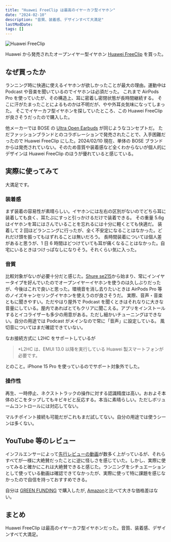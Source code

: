 ```yaml
---
title: "Huawei FreeClip は最高のイヤーカフ型イヤホン"
date: "2024-02-10"
description: "音質、装着感、デザインすべて大満足"
lastModDate:
tags: []
---
```


![Huawei FreeClip](https://i.imgur.com/C9sWzQpl.jpg)

Huawei から発売されたオープンイヤー型イヤホン [Huawei FreeClip](https://amzn.to/49yOxyN) を買った。

## なぜ買ったか

ランニング時に快適に使えるイヤホンが欲しかったことが最大の理由。運動中は Podcast や音楽を聞いているのでイヤホンは必須だった。
これまで AirPods Pro を使っていたが、その構造上、耳に密着し密閉状態が長時間継続する。
そこに汗がたまったことによるものかは不明だが、やや外耳炎気味になってしまった。
そこでイヤーカフ型イヤホンを探していたところ、この Huawei FreeClip が良さそうだったので購入した。

他メーカーでは BOSE の [Ultra Open Earbuds](https://www.bose.co.jp/ja_jp/support/products/bose_headphones_support/bose_in_ear_headphones_support/bose-ultra-open-earbuds.html) が同じようなコンセプトだ。
ただファッションブランドとのコラボレーションで発売されたことで、入手困難だったので Huawei FreeClip にした。2024/02/10 現在、単体の BOSE ブランドからは発売されていない。そのため音質や装着感など全くわからないが個人的にデザインは Huawei FreeClip のほうが優れていると感じている。

## 実際に使ってみて

大満足です。

### 装着感

まず装着の容易性が素晴らしい。イヤホンには左右の区別がないのでどちら耳に装着しても良く、耳たぶにすっと引っかけるだけで装着できる。
その重量 5.6g はイヤホンを耳にはさんでいることを忘れるには十分に軽くとても快適だ。
装着して 2 回ほどランニングに行ったが、全く不安定になることはなかった。どれだけ頭を振ってもはずれることは無いだろう。
長時間装着については個人差があると思うが、1 日 6 時間ほどつけていても耳が痛くなることはなかった。自宅にいるときはつけっぱなしになりそう。それくらい気に入った。

### 音質

比較対象がないが必要十分だと感じた。[Shure se215](https://amzn.to/3UAIYLZ)から始まり、常にインイヤータイプを好んでいたのでオープンイヤーイヤホンを使うのは久しぶりだったが、今後はこれで良いと思った。環境音を消し去りたいときは AirPods Pro 等のノイズキャンセリングイヤホンを使えうのが良さそうだ。
実際、音声・音楽ともに聞きやすい。ただやはり屋外で Podcast を聞くときはそれなりに大きな音量にしている。屋内であればとてもクリアに聞こえる。アプリをインストールするとイコライザーも多少の用意がある。ただし細かいチューニングはできない。自分の用途では Podcast がメインなので常に「音声」に設定している。
風切音についてはまだ確認できていない。

なお接続方式に L2HC をサポートしているが

> \*L2HC は、EMUI 13.0 以降を実行している Huawei 製スマートフォンが必要です。

とのこと。iPhone 15 Pro を使っているのでサポート対象外でした。

### 操作性

再生、一時停止、ネクストトラックの操作に対する認識精度は高い。おおよそ本体のどこをタップしてもキビキビと反応する。本当に素晴らしい。ただしボリュームコントロールには対応してない。

マルチポイント接続も可能だがこれもまだ試してない。自分の用途では使うシーンは多くない。

## YouTube 等のレビュー

インフルエンサーによって[先行レビューの動画](https://www.youtube.com/results?search_query=huawei+freeclip)が数多く上がっているが、それらすべてが一様に大絶賛だったことに逆に怪しさを感じていた。しかし、実際に使ってみると確かにこれは大絶賛できると感じた。ランニングをシチュエーションとして使っている動画は確認できてなかったが、実際に使って特に課題を感じなかったので自信を持っておすすめできる。

自分は [GREEN FUNDING](https://greenfunding.jp/lab/projects/7987) で購入したが, [Amazon](https://amzn.to/49yOxyN)と比べて大きな価格差はない。

## まとめ

Huawei FreeClip は最高のイヤーカフ型イヤホンだった。音質、装着感、デザインすべて大満足。
